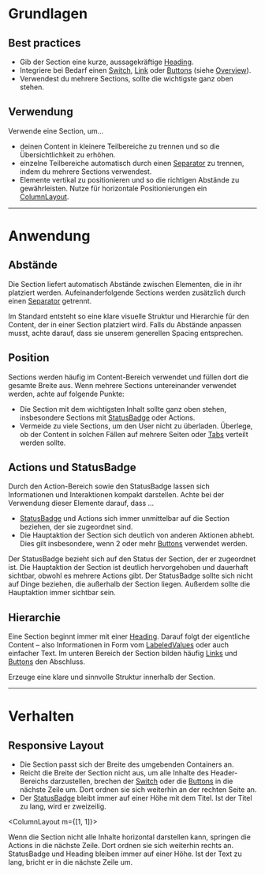 # Grundlagen

## Best practices

- Gib der Section eine kurze, aussagekräftige
  [Heading](/03-components/content/heading).
- Integriere bei Bedarf einen [Switch](/03-components/form-controls/switch),
  [Link](/03-components/navigations/link) oder
  [Buttons](/03-components/actions/button) (siehe
  [Overview](/03-components/structure/section)).
- Verwendest du mehrere Sections, sollte die wichtigste ganz oben stehen.

## Verwendung

Verwende eine Section, um...

- deinen Content in kleinere Teilbereiche zu trennen und so die
  Übersichtlichkeit zu erhöhen.
- einzelne Teilbereiche automatisch durch einen
  [Separator](/03-components/structure/separator) zu trennen, indem du mehrere
  Sections verwendest.
- Elemente vertikal zu positionieren und so die richtigen Abstände zu
  gewährleisten. Nutze für horizontale Positionierungen ein
  [ColumnLayout](/03-components/structure/column-layout).

---

# Anwendung

## Abstände

Die Section liefert automatisch Abstände zwischen Elementen, die in ihr
platziert werden. Aufeinanderfolgende Sections werden zusätzlich durch einen
[Separator](/03-components/structure/seperator) getrennt.

Im Standard entsteht so eine klare visuelle Struktur und Hierarchie für den
Content, der in einer Section platziert wird. Falls du Abstände anpassen musst,
achte darauf, dass sie unserem generellen Spacing entsprechen.

## Position

Sections werden häufig im Content-Bereich verwendet und füllen dort die gesamte
Breite aus. Wenn mehrere Sections untereinander verwendet werden, achte auf
folgende Punkte:

- Die Section mit dem wichtigsten Inhalt sollte ganz oben stehen, insbesondere
  Sections mit [StatusBadge](/03-components/status/status-badge) oder Actions.
- Vermeide zu viele Sections, um den User nicht zu überladen. Überlege, ob der
  Content in solchen Fällen auf mehrere Seiten oder
  [Tabs](/03-components/navigation/tabs) verteilt werden sollte.

## Actions und StatusBadge

Durch den Action-Bereich sowie den StatusBadge lassen sich Informationen und
Interaktionen kompakt darstellen. Achte bei der Verwendung dieser Elemente
darauf, dass ...

- [StatusBadge](/03-components/status/status-badge) und Actions sich immer
  unmittelbar auf die Section beziehen, der sie zugeordnet sind.
- Die Hauptaktion der Section sich deutlich von anderen Aktionen abhebt. Dies
  gilt insbesondere, wenn 2 oder mehr [Buttons](/03-components/actions/button)
  verwendet werden.

<Do example="status-badge">
  Der StatusBadge bezieht sich auf den Status der Section, der er zugeordnet
  ist. Die Hauptaktion der Section ist deutlich hervorgehoben und dauerhaft
  sichtbar, obwohl es mehrere Actions gibt.
</Do>

<Dont example="status-badge-dont">
  Der StatusBadge sollte sich nicht auf Dinge beziehen, die außerhalb der
  Section liegen. Außerdem sollte die Hauptaktion immer sichtbar sein.
</Dont>

## Hierarchie

Eine Section beginnt immer mit einer [Heading](/03-components/content/heading).
Darauf folgt der eigentliche Content – also Informationen in Form vom
[LabeledValues](/03-components/content/labeled-value) oder auch einfacher Text.
Im unteren Bereich der Section bilden häufig
[Links](/03-components/navigation/link) und
[Buttons](/03-components/actions/button) den Abschluss.

<Do example="hierarchy-do">
  Erzeuge eine klare und sinnvolle Struktur innerhalb der Section.
</Do>

---

# Verhalten

## Responsive Layout

- Die Section passt sich der Breite des umgebenden Containers an.
- Reicht die Breite der Section nicht aus, um alle Inhalte des Header-Bereichs
  darzustellen, brechen der [Switch](/03-components/form-controls/switch) oder
  die [Buttons](/03-components/action/button) in die nächste Zeile um. Dort
  ordnen sie sich weiterhin an der rechten Seite an.
- Der [StatusBadge](/03-components/status/status-badge) bleibt immer auf einer
  Höhe mit dem Titel. Ist der Titel zu lang, wird er zweizeilig.

<ColumnLayout m={[1, 1]}>
  <div>
    <Info mobile heading="Mobile" example="status-badge">
      Wenn die Section nicht alle Inhalte horizontal darstellen kann, springen
      die Actions in die nächste Zeile. Dort ordnen sie sich weiterhin rechts
      an.
    </Info>
  </div>
  <div>
    <Info mobile heading="Textumbruch Heading" example="long-heading">
      StatusBadge und Heading bleiben immer auf einer Höhe. Ist der Text zu
      lang, bricht er in die nächste Zeile um.
    </Info>
  </div>
</ColumnLayout>
